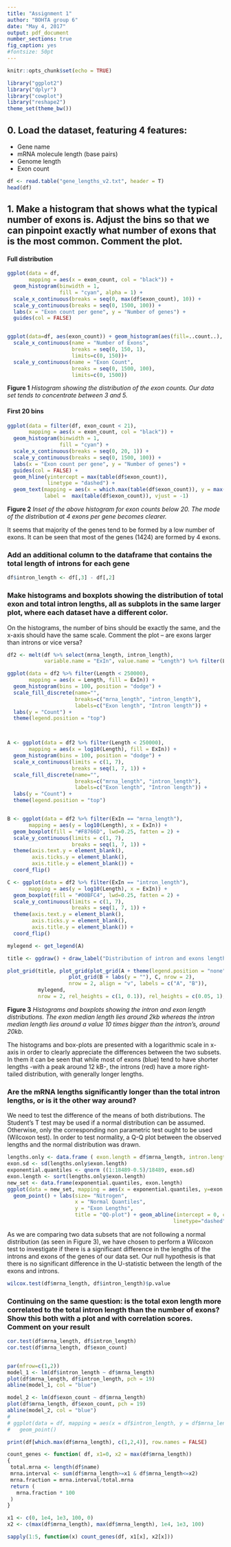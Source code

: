 ```yaml
---
title: "Assignment 1"
author: "BOHTA group 6"
date: "May 4, 2017"
output: pdf_document
number_sections: true
fig_caption: yes
#fontsize: 50pt
---
```


```r
knitr::opts_chunk$set(echo = TRUE)
```

```r
library("ggplot2")
library("dplyr")
library("cowplot")
library("reshape2")
theme_set(theme_bw())
```


## 0. Load the dataset, featuring 4 features:

* Gene name
* mRNA molecule length (base pairs)
* Genome length
* Exon count
```r
df <- read.table("gene_lengths_v2.txt", header = T)
head(df)
```


## 1. Make a histogram that shows what the typical number of exons is. Adjust the bins so that we can pinpoint exactly what number of exons that is the most common. Comment the plot. 

#### Full distribution

```r
ggplot(data = df,
       mapping = aes(x = exon_count, col = "black")) +
  geom_histogram(binwidth = 1,
                 fill = "cyan", alpha = 1) +
  scale_x_continuous(breaks = seq(0, max(df$exon_count), 10)) +
  scale_y_continuous(breaks = seq(0, 1500, 100)) +
  labs(x = "Exon count per gene", y = "Number of genes") +
  guides(col = FALSE)


ggplot(data=df, aes(exon_count)) + geom_histogram(aes(fill=..count..), breaks=seq(-1, 150, by =1)) +
  scale_x_continuous(name = "Number of Exons",
                     breaks = seq(0, 150, 1),
                     limits=c(0, 150))+
  scale_y_continuous(name = "Exon Count",
                     breaks = seq(0, 1500, 100),
                     limits=c(0, 1500))


```

**Figure 1** _Histogram showing the distribution of the exon counts. Our data set tends to concentrate between 3 and 5._

#### First 20 bins

```r

ggplot(data = filter(df, exon_count < 21),
       mapping = aes(x = exon_count, col = "black")) +
  geom_histogram(binwidth = 1,
                 fill = "cyan") +
  scale_x_continuous(breaks = seq(0, 20, 1)) +
  scale_y_continuous(breaks = seq(0, 1500, 100)) +
  labs(x = "Exon count per gene", y = "Number of genes") +
  guides(col = FALSE) +
  geom_hline(yintercept = max(table(df$exon_count)),
             linetype = "dashed") +
  geom_text(mapping = aes(x = which.max(table(df$exon_count)), y = max(table(df$exon_count))),
            label =  max(table(df$exon_count)), vjust = -1)
```
**Figure 2** _Inset of the above histogram for exon counts below 20. The mode of the distribution at 4 exons per gene becomes clearer._

It seems that majority of the genes tend to be formed by a low number of exons. It can be seen that most of the genes (1424) are formed by 4 exons.

### Add an additional column to the dataframe that contains the total length of introns for each gene
```r
df$intron_length <- df[,3] - df[,2]
```

### Make histograms and boxplots showing the distribution of total exon and total intron lengths, all as subplots in the same larger plot, where each dataset have a different color.

On the histograms, the number of bins should be exactly the same, and the x-axis should have the same scale. Comment the plot – are exons larger than introns or vice versa?

```r
df2 <- melt(df %>% select(mrna_length, intron_length),
            variable.name = "ExIn", value.name = "Length") %>% filter(Length > 0)
```
```r
ggplot(data = df2 %>% filter(Length < 250000),
       mapping = aes(x = Length, fill = ExIn)) +
  geom_histogram(bins = 100, position = "dodge") +
  scale_fill_discrete(name="",
                      breaks=c("mrna_length", "intron_length"),
                      labels=c("Exon length", "Intron length")) +
  labs(y = "Count") +
  theme(legend.position = "top")



A <- ggplot(data = df2 %>% filter(Length < 250000),
       mapping = aes(x = log10(Length), fill = ExIn)) +
  geom_histogram(bins = 100, position = "dodge") +
  scale_x_continuous(limits = c(1, 7),
                     breaks = seq(1, 7, 1)) +
  scale_fill_discrete(name="",
                      breaks=c("mrna_length", "intron_length"),
                      labels=c("Exon length", "Intron length")) +
  labs(y = "Count") +
  theme(legend.position = "top")


B <- ggplot(data = df2 %>% filter(ExIn == "mrna_length"),
       mapping = aes(y = log10(Length), x = ExIn)) +
  geom_boxplot(fill = "#F8766D", lwd=0.25, fatten = 2) +
  scale_y_continuous(limits = c(1, 7),
                     breaks = seq(1, 7, 1)) +
  theme(axis.text.y = element_blank(), 
        axis.ticks.y = element_blank(),
        axis.title.y = element_blank()) +
  coord_flip()

C <- ggplot(data = df2 %>% filter(ExIn == "intron_length"),
       mapping = aes(y = log10(Length), x = ExIn)) +
  geom_boxplot(fill = "#00BFC4", lwd=0.25, fatten = 2) +
  scale_y_continuous(limits = c(1, 7),
                     breaks = seq(1, 7, 1)) +
  theme(axis.text.y = element_blank(), 
        axis.ticks.y = element_blank(),
        axis.title.y = element_blank()) +
  coord_flip()

mylegend <- get_legend(A)

title <- ggdraw() + draw_label("Distribution of intron and exons lengths", fontface='bold')

plot_grid(title, plot_grid(plot_grid(A + theme(legend.position = "none") + labs(x = ""), 
                    plot_grid(B + labs(y = ""), C, nrow = 2),
                    nrow = 2, align = "v", labels = c("A", "B")),
          mylegend,
          nrow = 2, rel_heights = c(1, 0.1)), rel_heights = c(0.05, 1), nrow = 2)
```
**Figure 3** _Histograms and boxplots showing the intron and exon length distributions. The exon median length lies around 2kb whereas the intron median length lies around a value 10 times bigger than the intron's, around 20kb._


The histograms and box-plots are presented with a  logarithmic scale in x-axis in order to clearly appreciate the differences between the two subsets. In them it can be seen that while most of exons (blue) tend to have shorter lengths -with a peak around 12 kB-, the introns (red) have a more right-tailed distribution, with generally longer lengths.


### Are the mRNA lengths significantly longer than the total intron lengths, or is it the other way around?

We need to test the difference of the means of both distributions. The Student's T test may be used if a normal distribution can be assumed. Otherwise, only the corresponding non parametric test ought to be used (Wilcoxon test).
In order to test normality, a Q-Q plot between the observed lengths and the normal distribution was drawn.

```r
lengths.only <- data.frame ( exon.length = df$mrna_length, intron.length = df$intron_length)
exon.sd <- sd(lengths.only$exon.length)
exponential.quantiles <- qnorm ((1:18489-0.5)/18489, exon.sd)
exon.length <- sort(lengths.only$exon.length)
new_set <- data.frame(exponential.quantiles, exon.length)
ggplot(data = new_set, mapping = aes(x = exponential.quantiles, y=exon.length)) + 
  geom_point() + labs(size= "Nitrogen",
                      x = "Normal Quantiles",
                      y = "Exon Lengths",
                      title = "QQ-plot") + geom_abline(intercept = 0, color="red", 
                                                      linetype="dashed", size=1.5)
```


As we are comparing two data subsets that are not following a normal distribution (as seen in Figure 3), we have chosen to perform a Wilcoxon test to investigate if there is a significant difference in the lengths of the introns and exons of the genes of our data set.
Our null hypothesis is that there is no significant difference in the U-statistic between the length of the exons and introns. 

```r
wilcox.test(df$mrna_length, df$intron_length)$p.value
```

### Continuing on the same question: is the total exon length more correlated to the total intron length than the number of exons? Show this both with a plot and with correlation scores. Comment on your result

```r
cor.test(df$mrna_length, df$intron_length)
cor.test(df$mrna_length, df$exon_count)


par(mfrow=c(1,2))
model_1 <- lm(df$intron_length ~ df$mrna_length)
plot(df$mrna_length, df$intron_length, pch = 19)
abline(model_1, col = "blue")

model_2 <- lm(df$exon_count ~ df$mrna_length)
plot(df$mrna_length, df$exon_count, pch = 19)
abline(model_2, col = "blue")
# 
# ggplot(data = df, mapping = aes(x = df$intron_length, y = df$mrna_length)) + 
#   geom_point() 
```

```r
print(df[which.max(df$mrna_length), c(1,2,4)], row.names = FALSE)
```

```r
count_genes <- function( df, x1=0, x2 = max(df$mrna_length))
{
 total.mrna <- length(df$name)
 mrna.interval <- sum(df$mrna_length>=x1 & df$mrna_length<=x2)
 mrna.fraction = mrna.interval/total.mrna
 return (
   mrna.fraction * 100
 )
}
```



```r
x1 <- c(0, 1e4, 1e3, 100, 0)
x2 <- c(max(df$mrna_length), max(df$mrna_length), 1e4, 1e3, 100)

sapply(1:5, function(x) count_genes(df, x1[x], x2[x]))
```



